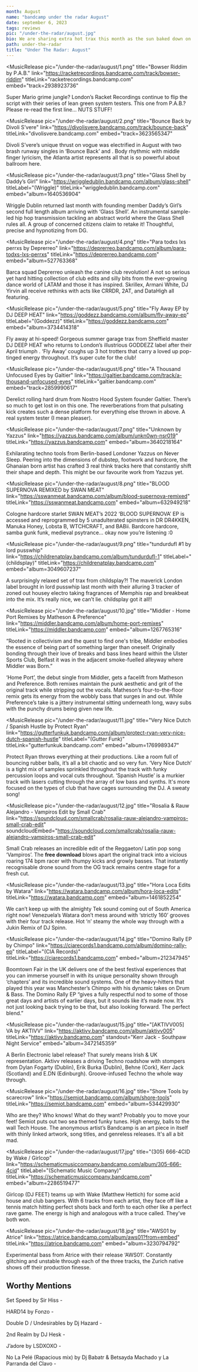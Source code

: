 ---
month: August
name: "bandcamp under the radar August"
date: september 6, 2023
tags: reviews
pic: "/under-the-radar/august.jpg"
bio: We are sharing extra hot trax this month as the sun baked down on us. We've got speedy tools from Yazzus, Small Crab, Divoli S’vere, and more
path: under-the-radar
title: "Under The Radar: August"
---

<MusicRelease
  pic="/under-the-radar/august/1.png"
  title="Bowser Riddim by P.A.B."
  link="https://racketrecordings.bandcamp.com/track/bowser-riddim"
  titleLink="racketrecordings.bandcamp.com"
  embed="track=2938923736"
>
  Super Mario grime jungle? London’s Racket Recordings continue to flip the script with their series
  of lean green system testers. This one from P.A.B.? Please re-read the first line… NUTS STUFF!
</MusicRelease>

<MusicRelease
  pic="/under-the-radar/august/2.png"
  title="Bounce Back by Divoli S’vere"
  link="https://divolisvere.bandcamp.com/track/bounce-back"
  titleLink="divolisvere.bandcamp.com"
  embed="track=3623565347"
>
  Divoli S’vere’s unique thrust on vogue was electrified in August with two brash runway singles in
  ‘Bounce Back’ and
  <HoverLink url="https://divolisvere.bandcamp.com/track/tranzphat" name="‘Tranzphat’" external />. Body
  rhythmic with middle finger lyricism, the Atlanta artist represents all that is so powerful about ballroom
  here.
</MusicRelease>

<MusicRelease
  pic="/under-the-radar/august/3.png"
  title="Glass Shell by Daddy’s Girl"
  link="https://wriggledublin.bandcamp.com/album/glass-shell"
  titleLabel="(Wriggle)"
  titleLink="wriggledublin.bandcamp.com"
  embed="album=1640536904"
>
  Wriggle Dublin returned last month with founding member Daddy’s Girl’s second full length album
  arriving with ‘Glass Shell’. An instrumental sample-led hip hop transmission tackling an abstract
  world where the Glass Shell rules all. A group of concerned citizens claim to retake it!
  Thoughtful, precise and hypnotizing from DG.
</MusicRelease>

<MusicRelease
  pic="/under-the-radar/august/4.png"
  title="Para todxs lxs perrxs by Deprerreo"
  link="https://deprerreo.bandcamp.com/album/para-todxs-lxs-perrxs"
  titleLink="https://deprerreo.bandcamp.com"
  embed="album=527763368"
>
  Barca squad Deprerreo unleash the canine club revolution! A not so serious yet hard hitting
  collection of club edits and silly bits from the ever-growing dance world of LATAM and those it
  has inspired. Skrillex, Armani White, DJ Yirvin all receive rethinks with acts like CRRDR, 2AT,
  and DataHigh all featuring.
</MusicRelease>

<MusicRelease
  pic="/under-the-radar/august/5.png"
  title="Fly Away EP by DJ DEEP HEAT"
  link="https://goddezz.bandcamp.com/album/fly-away-ep"
  titleLabel="(Goddezz)"
  titleLink="https://goddezz.bandcamp.com"
  embed="album=3734414318"
>
  Fly away at hi-speed! Gorgeous summer garage trax from Sheffield master DJ DEEP HEAT who returns
  to London’s illustrious GODDEZZ label after their April triumph
  <HoverLink url="https://goddezz.bandcamp.com/album/dt2l-ep" name="‘DT2L’" external />. ‘Fly Away’ coughs
  up 3 hot trotters that carry a loved up pop-tinged energy throughout. It’s super cute for the club!
</MusicRelease>

<MusicRelease
  pic="/under-the-radar/august/6.png"
  title="A Thousand Unfocused Eyes by Galtier"
  link="https://galtier.bandcamp.com/track/a-thousand-unfocused-eyes"
  titleLink="galtier.bandcamp.com"
  embed="track=2859990617"
>
  Derelict rolling hard drum from Nostro Hood System founder Galtier. There’s so much to get lost in
  on this one. The reverberations from that pulsating kick creates such a dense platform for
  everything else thrown in above. A real system tester (I mean pleaser).
</MusicRelease>

<MusicRelease
  pic="/under-the-radar/august/7.png"
  title="Unknown by Yazzus"
  link="https://yazzus.bandcamp.com/album/unkn0wn-nsr019"
  titleLink="https://yazzus.bandcamp.com"
  embed="album=3640218164"
>
  Exhilarating techno tools from Berlin-based Londoner Yazzus on Never Sleep. Peering into the
  dimensions of dubstep, footwork and hardcore, the Ghanaian born artist has crafted 3 real think
  tracks here that constantly shift their shape and depth. This might be our favourite work from
  Yazzus yet.
</MusicRelease>

<MusicRelease
  pic="/under-the-radar/august/8.png"
  title="BLOOD SUPERNOVA REMIXED by SWAN MEAT"
  link="https://sswanmeat.bandcamp.com/album/blood-supernova-remixed"
  titleLink="https://sswanmeat.bandcamp.com"
  embed="album=632949218"
>
  Cologne hardcore starlet SWAN MEAT’s 2022 ‘BLOOD SUPERNOVA’ EP is accessed and reprogrammed by 5
  unadulterated spinsters in DR DR4KKEN, Manuka Honey, Lobsta B, WTCHCRAFT, and BABii. Bardcore
  hardcore, samba gunk funk, medieval psytrance… okay now you’re listening :0
</MusicRelease>

<MusicRelease
  pic="/under-the-radar/august/9.png"
  title="tundurdufl #1 by lord pusswhip"
  link="https://childrenatplay.bandcamp.com/album/tundurdufl-1"
  titleLabel="(childsplay)"
  titleLink="https://childrenatplay.bandcamp.com"
  embed="album=3049607237"
>
  A surprisingly relaxed set of trax from childsplay?! The maverick London label brought in lord
  pusswhip last month with their alluring 3 tracker of zoned out housey electro taking fragrances of
  Memphis rap and breakbeat into the mix. It’s really nice, we can’t lie. childsplay got it all!!
</MusicRelease>

<MusicRelease
  pic="/under-the-radar/august/10.jpg"
  title="Middler - Home Port Remixes by Matheson & Preference"
  link="https://middler.bandcamp.com/album/home-port-remixes"
  titleLink="https://middler.bandcamp.com"
  embed="album=1267765316"
>
  “Rooted in collectivism and the quest to find one's tribe, Middler embodies the essence of being part of something larger than oneself. Originally bonding through their love of breaks and bass lines heard within the Ulster Sports Club, Belfast it was in the adjacent smoke-fuelled alleyway where Middler was Born.”

‘Home Port’, the debut single from Middler, gets a facelift from Matheson and Preference. Both remixes maintain the punk aesthetic and grit of the original track while stripping out the vocals. Matheson’s four-to-the-floor remix gets its energy from the wobbly bass that surges in and out. While Preference’s take is a jittery instrumental sitting underneath long, wavy subs with the punchy drums being given new life.

</MusicRelease>

<MusicRelease
  pic="/under-the-radar/august/11.jpg"
  title="Very Nice Dutch / Spanish Hustle by Protect Ryan"
  link="https://gutterfunkuk.bandcamp.com/album/protect-ryan-very-nice-dutch-spanish-hustle"
  titleLabel="(Gutter Funk)"
  titleLink="gutterfunkuk.bandcamp.com"
  embed="album=1769989347"
>
  Protect Ryan throws everything at their productions. Like a room full of bouncing rubber balls,
  it’s all a bit chaotic and so very fun. ‘Very Nice Dutch’ is a tight mix of samples sprinkled
  throughout the track with funky percussion loops and vocal cuts throughout. ‘Spanish Hustle’ is a
  murkier track with lasers cutting through the array of low bass and synths. It's more focused on
  the types of club that have cages surrounding the DJ. A sweaty song!
</MusicRelease>

<MusicRelease
  pic="/under-the-radar/august/12.jpg"
  title="Rosalia & Rauw Alejandro - Vampiros Edit by Small Crab"
  link="https://soundcloud.com/smallcrab/rosalia-rauw-alejandro-vampiros-small-crab-edit"
  soundcloudEmbed="https://soundcloud.com/smallcrab/rosalia-rauw-alejandro-vampiros-small-crab-edit"
>
  Small Crab releases an incredible edit of the Reggaeton/ Latin pop song ‘Vampiros’. The **free
  download** blows apart the original track into a vicious roaring 174 bpm racer with thumpy kicks
  and growly basses. That instantly recognisable drone sound from the OG track remains centre stage
  for a fresh cut.
</MusicRelease>

<MusicRelease
  pic="/under-the-radar/august/13.jpg"
  title="Hora Loca Edits by Watara"
  link="https://watara.bandcamp.com/album/hora-loca-edits"
  titleLink="https://watara.bandcamp.com"
  embed="album=1461852254"
>
  We can’t keep up with the almighty Tek sound coming out of South America right now! Venezuela’s
  Watara don’t mess around with ‘strictly 160’ grooves with their four track release. Hot ‘n’ steamy
  the whole way through with a Jukin Remix of DJ Spinn.
</MusicRelease>

<MusicRelease
  pic="/under-the-radar/august/14.jpg"
  title="Domino Rally EP by Chimpo"
  link="https://ciarecords1.bandcamp.com/album/domino-rally-ep"
  titleLabel="(CIA Records)"
  titleLink="https://ciarecords1.bandcamp.com"
  embed="album=212347945"
>
  Boomtown Fair in the UK delivers one of the best festival experiences that you can immerse
  yourself in with its unique personality shown through ‘chapters’ and its incredible sound systems.
  One of the heavy-hitters that played this year was Manchester’s Chimpo with his dynamic takes on
  Drum & Bass. The Domino Rally EP “gives a fully respectful nod to some of those great days and
  artists of earlier days, but it sounds like it’s made now. It’s not just looking back trying to be
  that, but also looking forward. The perfect blend.”
</MusicRelease>

<MusicRelease
  pic="/under-the-radar/august/15.jpg"
  title="[AKTIVV005] VA by AKTIVV"
  link="https://aktivv.bandcamp.com/album/aktivv005"
  titleLink="https://aktivv.bandcamp.com"
  standout="Kerr Jack - Southpaw Night Service"
  embed="album=3472145359"
>
  A Berlin Electronic label release? That surely means Irish & UK representation. Aktivv releases a
  driving Techno roadshow with stompers from Dylan Fogarty (Dublin), Erik Burka (Dublin), Behne
  (Cork), Kerr Jack (Scotland) and E.DN (Edinburgh). Groove-infused Techno the whole way through.
</MusicRelease>

<MusicRelease
  pic="/under-the-radar/august/16.jpg"
  title="Shore Tools by scarecrow"
  link="https://semiot.bandcamp.com/album/shore-tools"
  titleLink="https://semiot.bandcamp.com"
  embed="album=534429930"
>
  Who are they? Who knows! What do they want? Probably you to move your feet! Semiot puts out two
  sea themed funky tunes. High energy, balls to the wall Tech House. The anonymous artist’s Bandcamp
  is an art piece in itself with thinly linked artwork, song titles, and genreless releases. It's
  all a bit mad.
</MusicRelease>

<MusicRelease
  pic="/under-the-radar/august/17.jpg"
  title="(305) 666​-​4CID by Wake / Girlcop"
  link="https://schematicmusiccompany.bandcamp.com/album/305-666-4cid"
  titleLabel="(Schematic Music Company)"
  titleLink="https://schematicmusiccompany.bandcamp.com"
  embed="album=2286519477"
>
  
Girlcop (DJ FEET) teams up with Wake (Matthew Hettich) for some acid house and club bangers. With 6 tracks from each artist, they face off like a tennis match hitting perfect shots back and forth to each other like a perfect rave game. The energy is high and analogous with a truce called. They’ve both won.

</MusicRelease>

<MusicRelease
  pic="/under-the-radar/august/18.jpg"
  title="AWS01 by Atrice"
  link="https://atrice.bandcamp.com/album/aws01?from=embed"
  titleLink="https://atrice.bandcamp.com"
  embed="album=3230794792"
>
  Experimental bass from Atrice with their release ‘AWS01’. Constantly glitching and unstable
  through each of the three tracks, the Zurich native shows off their production finesse.
</MusicRelease>

## Worthy Mentions

Set Speed by Sir Hiss - <HoverLink url="https://nomoremailouts.bandcamp.com/album/set-speed" external />

HARD14 by Fonzo -<HoverLink url="https://hardlinesounds.bandcamp.com/album/hard14" external />

Double D / Undesirables by Dj Hazard -<HoverLink url="https://criticalmusic.bandcamp.com/album/double-d-undesirables" external />

2nd Realm by DJ Hesk -<HoverLink url="https://hesk.bandcamp.com/album/2nd-realm-2" external />

J’adore by LSDXOXO - <HoverLink url="https://lsdxoxo.bandcamp.com/album/jadore" external />

No La Pelé (Rapacious mix) by Dj Babatr & Betsayda Machado y La Parranda del Clavo - <HoverLink url="https://djbabatr.bandcamp.com/track/no-la-pel-rapacious-mix" external />
